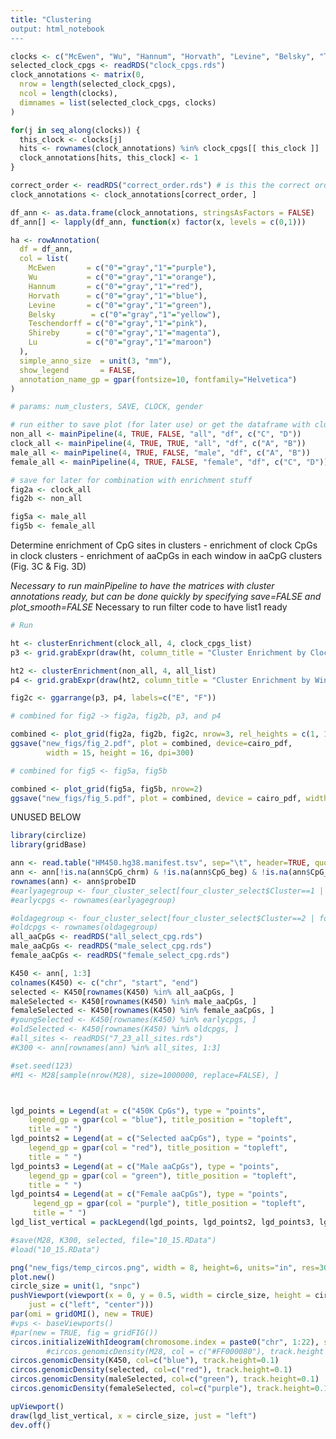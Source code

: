 ```yaml
---
title: "Clustering
output: html_notebook
---
```


```r
clocks <- c("McEwen", "Wu", "Hannum", "Horvath", "Levine", "Belsky", "Teschendorff", "Shireby", "Lu")
selected_clock_cpgs <- readRDS("clock_cpgs.rds")
clock_annotations <- matrix(0,
  nrow = length(selected_clock_cpgs),
  ncol = length(clocks),
  dimnames = list(selected_clock_cpgs, clocks)
)

for(j in seq_along(clocks)) {
  this_clock <- clocks[j]
  hits <- rownames(clock_annotations) %in% clock_cpgs[[ this_clock ]]
  clock_annotations[hits, this_clock] <- 1
}

correct_order <- readRDS("correct_order.rds") # is this the correct order before or after ordering??
clock_annotations <- clock_annotations[correct_order, ]

df_ann <- as.data.frame(clock_annotations, stringsAsFactors = FALSE)
df_ann[] <- lapply(df_ann, function(x) factor(x, levels = c(0,1)))

ha <- rowAnnotation(
  df = df_ann,
  col = list(
    McEwen       = c("0"="gray","1"="purple"),
    Wu           = c("0"="gray","1"="orange"),
    Hannum       = c("0"="gray","1"="red"),
    Horvath      = c("0"="gray","1"="blue"),
    Levine       = c("0"="gray","1"="green"),
    Belsky        = c("0"="gray","1"="yellow"),
    Teschendorff = c("0"="gray","1"="pink"),
    Shireby      = c("0"="gray","1"="magenta"),
    Lu           = c("0"="gray","1"="maroon")
  ),
  simple_anno_size  = unit(3, "mm"),
  show_legend       = FALSE,
  annotation_name_gp = gpar(fontsize=10, fontfamily="Helvetica")
)
```

```r
# params: num_clusters, SAVE, CLOCK, gender

# run either to save plot (for later use) or get the dataframe with clusters annotated
non_all <- mainPipeline(4, TRUE, FALSE, "all", "df", c("C", "D"))
clock_all <- mainPipeline(4, TRUE, TRUE, "all", "df", c("A", "B"))
male_all <- mainPipeline(4, TRUE, FALSE, "male", "df", c("A", "B"))
female_all <- mainPipeline(4, TRUE, FALSE, "female", "df", c("C", "D"))

# save for later for combination with enrichment stuff
fig2a <- clock_all
fig2b <- non_all

fig5a <- male_all
fig5b <- female_all


```

Determine enrichment of CpG sites in clusters
- enrichment of clock CpGs in clock clusters
- enrichment of aaCpGs in each window in aaCpG clusters (Fig. 3C & Fig. 3D)

*Necessary to run mainPipeline to have the matrices with cluster annotations ready, but can be done quickly by specifying save=FALSE and plot_smooth=FALSE
*Necessary to run filter code to have list1 ready

```r

# Run

ht <- clusterEnrichment(clock_all, 4, clock_cpgs_list)
p3 <- grid.grabExpr(draw(ht, column_title = "Cluster Enrichment by Clocks", column_title_gp = gpar(fontsize=14, fontface="bold", fontfamily="Helvetica")))

ht2 <- clusterEnrichment(non_all, 4, all_list)
p4 <- grid.grabExpr(draw(ht2, column_title = "Cluster Enrichment by Windows", column_title_gp = gpar(fontsize=14, fontface="bold", fontfamily="Helvetica")))

fig2c <- ggarrange(p3, p4, labels=c("E", "F"))
```

```r
# combined for fig2 -> fig2a, fig2b, p3, and p4

combined <- plot_grid(fig2a, fig2b, fig2c, nrow=3, rel_heights = c(1, 1, 0.8))
ggsave("new_figs/fig_2.pdf", plot = combined, device=cairo_pdf, 
        width = 15, height = 16, dpi=300)

# combined for fig5 <- fig5a, fig5b

combined <- plot_grid(fig5a, fig5b, nrow=2)
ggsave("new_figs/fig_5.pdf", plot = combined, device = cairo_pdf, width = 15, height = 11.42, dpi=300)


```



UNUSED BELOW

```r
library(circlize)
library(gridBase)

ann <- read.table("HM450.hg38.manifest.tsv", sep="\t", header=TRUE, quote="", comment.char="", fileEncoding = "UTF-8")
ann <- ann[!is.na(ann$CpG_chrm) & !is.na(ann$CpG_beg) & !is.na(ann$CpG_end), ]
rownames(ann) <- ann$probeID
#earlyagegroup <- four_cluster_select[four_cluster_select$Cluster==1 | four_cluster_select$Cluster==3, ]
#earlycpgs <- rownames(earlyagegroup)

#oldagegroup <- four_cluster_select[four_cluster_select$Cluster==2 | four_cluster_select$Cluster==4, ]
#oldcpgs <- rownames(oldagegroup)
all_aaCpGs <- readRDS("all_select_cpg.rds")
male_aaCpGs <- readRDS("male_select_cpg.rds")
female_aaCpGs <- readRDS("female_select_cpg.rds")

K450 <- ann[, 1:3]
colnames(K450) <- c("chr", "start", "end")
selected <- K450[rownames(K450) %in% all_aaCpGs, ]
maleSelected <- K450[rownames(K450) %in% male_aaCpGs, ]
femaleSelected <- K450[rownames(K450) %in% female_aaCpGs, ]
#youngSelected <- K450[rownames(K450) %in% earlycpgs, ]
#oldSelected <- K450[rownames(K450) %in% oldcpgs, ]
#all_sites <- readRDS("7_23_all_sites.rds")
#K300 <- ann[rownames(ann) %in% all_sites, 1:3]

#set.seed(123)
#M1 <- M28[sample(nrow(M28), size=1000000, replace=FALSE), ]



lgd_points = Legend(at = c("450K CpGs"), type = "points", 
    legend_gp = gpar(col = "blue"), title_position = "topleft", 
    title = " ")
lgd_points2 = Legend(at = c("Selected aaCpGs"), type = "points", 
    legend_gp = gpar(col = "red"), title_position = "topleft", 
    title = " ")
lgd_points3 = Legend(at = c("Male aaCpGs"), type = "points", 
    legend_gp = gpar(col = "green"), title_position = "topleft", 
    title = " ")
lgd_points4 = Legend(at = c("Female aaCpGs"), type = "points", 
     legend_gp = gpar(col = "purple"), title_position = "topleft", 
     title = " ")
lgd_list_vertical = packLegend(lgd_points, lgd_points2, lgd_points3, lgd_points4)

#save(M28, K300, selected, file="10_15.RData")
#load("10_15.RData")

png("new_figs/temp_circos.png", width = 8, height=6, units="in", res=300)
plot.new()
circle_size = unit(1, "snpc")
pushViewport(viewport(x = 0, y = 0.5, width = circle_size, height = circle_size,
    just = c("left", "center")))
par(omi = gridOMI(), new = TRUE)
#vps <- baseViewports()
#par(new = TRUE, fig = gridFIG())
circos.initializeWithIdeogram(chromosome.index = paste0("chr", 1:22), species="hg38")
        #circos.genomicDensity(M28, col = c("#FF000080"), track.height = 0.1)
circos.genomicDensity(K450, col=c("blue"), track.height=0.1)
circos.genomicDensity(selected, col=c("red"), track.height=0.1)
circos.genomicDensity(maleSelected, col=c("green"), track.height=0.1)
circos.genomicDensity(femaleSelected, col=c("purple"), track.height=0.1)

upViewport()
draw(lgd_list_vertical, x = circle_size, just = "left")
dev.off()
```


